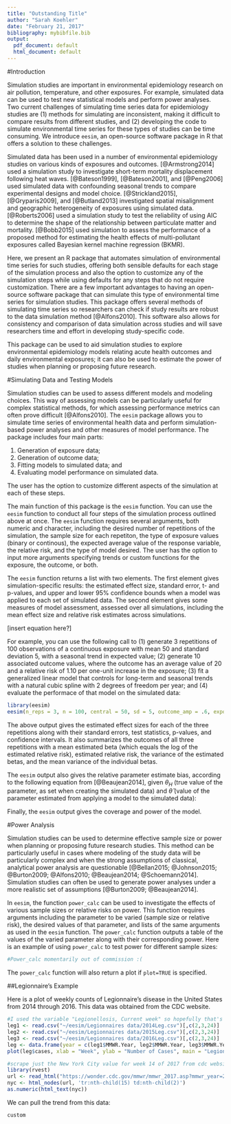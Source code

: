 ```yaml
---
title: "Outstanding Title"
author: "Sarah Koehler"
date: "February 21, 2017"
bibliography: mybibfile.bib
output:
  pdf_document: default
  html_document: default
---
```


#Introduction

Simulation studies are important in environmental epidemiology research on air pollution, temperature, and other exposures. For example, simulated data can be used to test new statistical models and perform power analyses. Two current challenges of simulating time series data for epidemiology studies are (1) methods for simulating are inconsistent, making it difficult to compare results from different studies, and (2) developing the code to simulate environmental time series for these types of studies can be time consuming. We introduce `eesim`, an open-source software package in R that offers a solution to these challenges.

Simulated data has been used in a number of environmental epidemiology studies on various kinds of exposures and outcomes. [@Armstrong2014] used a simulation study to investigate short-term mortality displacement following heat waves. [@Bateson1999], [@Bateson2001], and [@Peng2006] used simulated data with confounding seasonal trends to compare experimental designs and model choice. [@Strickland2015], [@Gryparis2009], and [@Butland2013] investigated spatial misalignment and geographic heterogeneity of exposures using simulated data. [@Roberts2006] used a simulation study to test the reliability of using AIC to determine the shape of the relationship between particulate matter and mortality. [@Bobb2015] used simulation to assess the performance of a proposed method for estimating the health effects of multi-pollutant exposures called Bayesian kernel machine regression (BKMR). 

Here, we present an R package that automates simulation of environmental time series for such studies, offering both sensible defaults for each stage of the simulation process and also the option to customize any of the simulation steps while using defaults for any steps that do not require customization. There are a few important advantages to having an open-source software package that can simulate this type of environmental time series for simulation studies. This package offers several methods of simulating time series so researchers can check if study results are robust to the data simulation method [@Alfons2010]. This software also allows for consistency and comparison of data simulation across studies and will save researchers time and effort in developing study-specific code. 

This package can be used to aid simulation studies to explore environmental epidemiology models relating acute health outcomes and daily environmental exposures; it can also be used to estimate the power of studies when planning or proposing future research.

#Simulating Data and Testing Models

Simulation studies can be used to assess different models and modeling choices. This way of assessing models can be particularly useful for complex statistical methods, for which assessing performance metrics can often prove difficult [@Alfons2010]. The `eesim` package allows you to simulate time series of environmental health data and perform simulation-based power analyses and other measures of model performance. The package includes four main parts: 

1. Generation of exposure data; 
2. Generation of outcome data;
3. Fitting models to simulated data; and 
4. Evaluating model performance on simulated data.

The user has the option to customize different aspects of the simulation at each of these steps.

The main function of this package is the `eesim` function. You can use the `eesim` function to conduct all four steps of the simulation process outlined above at once. The `eesim` function requires several arguments, both numeric and character, including the desired number of repetitions of the simulation, the sample size for each repetiton, the type of exposure values (binary or continous), the expected average value of the response variable, the relative risk, and the type of model desired. The user has the option to input more arguments specifying trends or custom functions for the exposure, the outcome, or both.

The `eesim` function returns a list with two elements. The first element gives simulation-specific results: the estimated effect size, standard error, t- and p-values, and upper and lower 95% confidence bounds when a model was applied to each set of simulated data. The second element gives some measures of model assessment, assessed over all simulations, including the mean effect size and relative risk estimates across simulations.

[insert equation here?]

For example, you can use the following call to (1) generate 3 repetitions of 100 observations of a continuous exposure with mean 50 and standard deviation 5, with a seasonal trend in expected value; (2) generate 10 associated outcome values, where the outcome has an average value of 20 and a relative risk of 1.10 per one-unit increase in the exposure; (3) fit a generalized linear model that controls for long-term and seasonal trends with a natural cubic spline with 2 degrees of freedom per year; and (4) evaluate the performace of that model on the simulated data:

```r
library(eesim)
eesim(n_reps = 3, n = 100, central = 50, sd = 5, outcome_amp = .6, exposure_type = "continuous", outcome_trend = "cos1", average_outcome = 20, rr = 1.10, model = "spline", df_year = 2)
```

The above output gives the estimated effect sizes for each of the three repetitions along with their standard errors, test statistics, p-values, and confidence intervals. It also summarizes the outcomes of all three repetitions with a mean estimated beta (which equals the log of the estimated relative risk), estimated relative risk, the variance of the estimated betas, and the mean variance of the individual betas.  

The `eesim` output also gives the relative parameter estimate bias, according to the following equation  from [@Beaujean2014], given $\theta_{H}$ (true value of the parameter, as set when creating the simulated data) and $\hat{\theta}$ (value of the parameter estimated from applying a model to the simulated data): 

\begin{equation}
\theta_{bias} = \frac{\hat{\theta} - \theta_{H}}{\theta_{H}}
\end{equation}

Finally, the `eesim` output gives the coverage and power of the model.

#Power Analysis

Simulation studies can be used to determine effective sample size or power when planning or proposing future research studies. This method can be particularly useful in cases where modeling of the study data will be particularly complex and when the strong assumptions of classical, analytical power analysis are questionable [@Bellan2015; @Johnson2015; @Burton2009; @Alfons2010; @Beaujean2014; @Schoemann2014]. Simulation studies can often be used to generate power analyses under a more realistic set of assumptions [@Burton2009; @Beaujean2014].

In `eesim`, the function `power_calc` can be used to investigate the effects of various sample sizes or relative risks on power. This function requires arguments including the parameter to be varied (sample size or relative risk), the desired values of that parameter, and lists of the same arguments as used in the `eesim` function. The `power_calc` function outputs a table of the values of the varied parameter along with their corresponding power. 
Here is an example of using `power_calc` to test power for different sample sizes:

```r
#Power_calc momentarily out of commission :(
```

The `power_calc` function will also return a plot if `plot=TRUE` is specified. 

##Legionnaire's Example

Here is a plot of weekly counts of Legionnaire's disease in the United States from 2014 through 2016. This data was obtained from the CDC website.

```r
#I used the variable "Legionellosis, Current week" so hopefully that's right
leg1 <- read.csv("~/eesim/Legionnaires data/2014Leg.csv")[,c(2,3,24)]
leg2 <- read.csv("~/eesim/Legionnaires data/2015Leg.csv")[,c(2,3,24)]
leg3 <- read.csv("~/eesim/Legionnaires data/2016Leg.csv")[,c(2,3,24)]
leg <- data.frame(year = c(leg1$MMWR.Year, leg2$MMWR.Year, leg3$MMWR.Year), week = c(leg1$MMWR.Week, leg2$MMWR.Week, leg3$MMWR.Week), cases = c(leg1$Legionellosis..Current.week, leg2$Legionellosis..Current.week, leg3$Legionellosis..Current.week))
plot(leg$cases, xlab = "Week", ylab = "Number of Cases", main = "Legionnaire's Disease 2014-2016")
```

```r
#scrape just the New York City value for week 14 of 2017 from cdc website:
library(rvest)
url <- read_html("https://wonder.cdc.gov/mmwr/mmwr_2017.asp?mmwr_year=2017&mmwr_week=14&mmwr_table=2J&request=Submit&mmwr_location=")
nyc <- html_nodes(url, 'tr:nth-child(15) td:nth-child(2)')
as.numeric(html_text(nyc))
```

We can pull the trend from this data:

```r
custom
```
